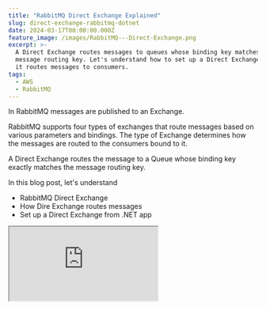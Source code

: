 ```yaml
---
title: "RabbitMQ Direct Exchange Explained"
slug: direct-exchange-rabbitmq-dotnet
date: 2024-03-17T00:00:00.000Z
feature_image: /images/RabbitMQ---Direct-Exchange.png
excerpt: >-
  A Direct Exchange routes messages to queues whose binding key matches the
  message routing key. Let's understand how to set up a Direct Exchange and how
  it routes messages to consumers.
tags:
  - AWS
  - RabbitMQ
---
```

In RabbitMQ messages are published to an Exchange.

RabbitMQ supports four types of exchanges that route messages based on various parameters and bindings. The type of Exchange determines how the messages are routed to the consumers bound to it.

A Direct Exchange routes the message to a Queue whose binding key exactly matches the message routing key.

In this blog post, let's understand

-   RabbitMQ Direct Exchange
-   How Dire Exchange routes messages
-   Set up a Direct Exchange from .NET app

<iframe src="https://www.youtube.com/embed/H9cMqZdAApQ?feature=oembed" />

I will use [Amazon MQ](https://aws.amazon.com/amazon-mq/?ref=rahulpnath.com), a managed message broker service that supports ActiveMQ and RabbitMQ engine types to host my RabbitMQ instance. However, you can use [one of the various options that RabbitMQ provides](https://www.rabbitmq.com/download.html?ref=rahulpnath.com) to host your instance,

_AWS sponsors this article and is part of my_ [_RabbitMQ Series_](/blog/tag/rabbitmq/)_._

## What is a Direct Exchange in RabbitMQ?

When a message is sent to the Direct Exchange, it inspects its routing key.

If the routing key matches the binding key used to set up the Exchange, it routes the message to the specific Binding.

> A Direct Exchange routes messages to queues whose binding key matches the message routing key

## RabbitMQ Direct Exchange and Message Routing

A Binding connects an Exchange with a Queue.

One Queue can have one or more Bindings linked to it. These Bindings can also be to the same or different Exchanges.

Similarly, one Exchange can have one or more Bindings to the same or different Queues.

> _If a message routing key does not have any matching Bindings on the Exchange it is discarded by the Exchange._

For a Direct Exchange, when a Queue has only one Binding to an Exchange, as shown below, the messages coming to the queue are those with the exact match on the binding and routing keys.

![](/images/image-1.png)

Shows two queues bound to a Direct Exchange, with different binding keys (represented by the green and orange color lines)

Any message with the 'green' routing key is sent to one of the queues with the green binding key, and the ones with the 'orange' routing key are sent to the other queue with the orange binding key.

A Queue can have multiple Bindings on the same Exchange, as shown below. Both 'green' and 'orange' routing key messages are sent to the Queue on the right.

![](/images/image-2.png)

The same queue can have multiple routing keys, and the same routing key can be bound to multiple Queues. The green routing key is sent to two Queues, and the Queue on the right gets messages with 'green' and 'orange' routing keys.

In the above scenario, the same routing key 'green' can also be bound to different Queues. The 'green' routing key is bound to two keys, which means a message with the 'green' routing key is sent to both Queues.

## RabbitMQ Direct Exchange From .NET

To connect and send/receive messages from RabbitMQ, we will use a NuGet package - [RabbitMQ.Client](https://www.nuget.org/packages/RabbitMQ.Client?ref=rahulpnath.com).

If you are new to building RabbitMQ from .NET applications, check out the Getting Started article below.

<BlogLink
  href="/blog/amazon-mq-rabbitmq-dotnet/"
  title="Amazon MQ RabbitMQ: A Reliable Messaging Solution for Your .NET Projects"
  description="RabbitMQ is a powerful open-source message broker facilitating communication between systems or applications. Let’s learn how to get started using RabbitMQ on Amazon MQ from .NET application."
  authorImage="/images/logo-512x512.png"
  authorName="Rahul Nath"
  authorTitle="Rahul Pulikkot Nath"
  featureImage="/images/rabbit-mq-dotnet.png"
/>

### Create RabbitMQ Direct Exchange From .NET

Messages are sent directly to Exchanges. This means the sender application knows nothing about Queues or binding keys.

Exchanges are created using the Channel.

The `ExchangeDeclare` the method takes in an exchange name and its type. Below is an example of creating a RabbitMQ Direct Exchange in .NET.

```csharp
var factory = new ConnectionFactory()
{
    Uri = new Uri("YOUR RABBIT INSTANCE URI"),
    Port = 5671,
    UserName = "<USERNAME FROM CONFIGURATION FILE>",
    Password = "<PASSWORD FROM CONFIGURATION FILE>"
};

using var connection = factory.CreateConnection();
using var channel = connection.CreateModel();

var exchangeName = "weather_direct";
channel.ExchangeDeclare(exchangeName, ExchangeType.Direct);

```

When sending a message, the sender specifies the Exchange and routing key..

```csharp
channel.BasicPublish(exchangeName, routingKey, null, body);

```

The Exchange uses the routing key to route the messages based on the binding keys specified on the Exchange to Queue binding.

### Set Up Bindings on Direct Exchange From .NET

Messages are routed to Queues from Exchanges using the Binding information.

To create a Queue, use the `QueueDeclare` method. It will create a new Queue only if one doesn't exist with the same name.

```csharp
var factory = new ConnectionFactory()
{
    Uri = new Uri("YOUR RABBIT INSTANCE URI"),
    Port = 5671,
    UserName = "<USERNAME FROM CONFIGURATION FILE>",
    Password = "<PASSWORD FROM CONFIGURATION FILE>"
};

using var connection = factory.CreateConnection();
using var channel = connection.CreateModel();

var queueName = "nsw";
channel.QueueDeclare(queueName, false, false, false, null);

var routingKey = "sydney";
channel.QueueBind(queueName, "weather_direct", routingKey);

```

Using the `QueueBind` method on the channel, we can bind the Queue with the Exchange and specify the routing key.

E.g., The above code creates a queue `nsw` (which stands for New South Wales, a state in Australia). In this case, weather forecast messages published for the city of Sydney (which is in NSW) are sent `nsw` queue.

Since an Exchange and Queue can have multiple Bindings, we can add more bindings as required.

E.g., The below code registers all weather updates for the city of Wollongong to be also sent to the same `nsw` queue.

```csharp
var routingKey1 = "wollongong";
channel.QueueBind(queueName, "weather_direct", routingKey1);

```

Similarly, you can create multiple Queues as required and associate different Binding.
